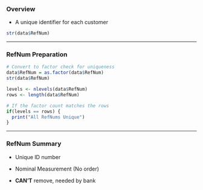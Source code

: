 ### Overview

-   A unique identifier for each customer

```r
str(data$RefNum)
```

------------------------------------------------------------------------

### RefNum Preparation

```r
# Convert to factor check for uniqueness 
data$RefNum = as.factor(data$RefNum)  
str(data$RefNum)

levels <- nlevels(data$RefNum)  
rows <- length(data$RefNum)  

# If the factor count matches the rows 
if(levels == rows) {   
  print("All RefNums Unique") 
}
```

------------------------------------------------------------------------

### RefNum Summary

-   Unique ID number

-   Nominal Measurement (No order)

-   **CAN'T** remove, needed by bank
